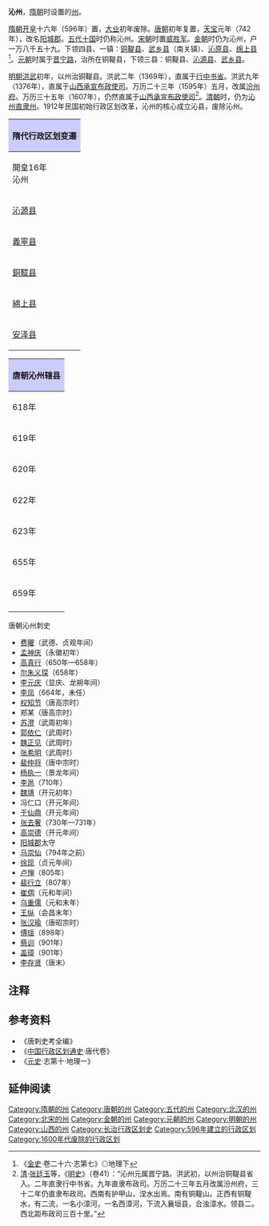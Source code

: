 '''沁州'''，[[隋朝|隋朝]]时设置的[[州|州]]。

[[隋朝|隋朝]][[开皇|开皇]]十六年（596年）置，[[大业_(年号)|大业]]初年废除。[[唐朝|唐朝]]初年复置，[[天宝_(唐朝)|天宝]]元年（742年），改名[[阳城郡|阳城郡]]。[[五代十国|五代十国]]时仍称沁州。[[宋朝|宋朝]]时置[[威胜军_(北宋)|威胜军]]。[[金朝|金朝]]时仍为沁州，户一万八千五十九。下领四县、一镇：[[铜鞮县|铜鞮县]]、[[武乡县|武乡县]]（南关镇）、[[沁原县|沁原县]]、[[绵上县|绵上县]]<ref>《[[金史|金史]]·卷二十六·志第七》◎地理下</ref>。[[元朝|元朝]]时属于[[晋宁路|晋宁路]]，治所在铜鞮县，下领三县：铜鞮县、[[沁源县|沁源县]]、[[武乡县|武乡县]]。

[[明朝|明朝]][[洪武|洪武]]初年，以州治铜鞮县。洪武二年（1369年），直属于[[行中书省|行中书省]]。洪武九年（1376年），直属于[[山西承宣布政使司|山西承宣布政使司]]。万历二十三年（1595年）五月，改属[[汾州府|汾州府]]。万历三十五年（1607年），仍然直属于[[山西承宣布政使司|山西承宣布政使司]]<ref>[[清朝|清]]·[[张廷玉|张廷玉]]等，《[[明史|明史]]》（卷41）：“沁州元属晋宁路。洪武初，以州治铜鞮县省入。二年直隶行中书省。九年直隶布政司。万历二十三年五月改属汾州府，三十二年仍直隶布政司。西南有护甲山，涅水出焉。南有铜鞮山。正西有铜鞮水，有二流，一名小漳河，一名西漳河，下流入襄垣县，合浊漳水。领县二。西北距布政司三百十里。”</ref>。[[清朝|清朝]]时，仍为[[沁州直隸州|沁州直隶州]]。1912年民国初始行政区划改革，沁州的核心成立沁县，废除沁州。

{| align=center class="wikitable" style="width:400px; text-align:center"
|-
!colspan="2" style="background:#ccccff"|'''隋代行政区划变遷'''
|- align="center"
!開皇16年<br/>沁州!!義寧元年<br/>義寧郡
|-
|colspan="2"|[[沁源县|沁源县]]
|-
|[[和川县|義寧县]]||[[和川县|和川县]]
|-
|colspan="2"|[[銅鞮县|銅鞮县]]
|-
|colspan="2"|[[綿上县|綿上县]]
|-
|[[安泽县|安泽县]]||-
|}

{| align=center class="wikitable" style="width:600px; text-align:center"
|-
!colspan="2" style="background:#ccccff"|'''唐朝沁州辖县'''
|-
|618年||[[沁源县|沁源县]]、[[铜鞮县|铜鞮县]]、[[和川县|和川县]]、[[绵上县|绵上县]]
|-
|619年||[[沁源县|沁源县]]、[[铜鞮县|铜鞮县]]、[[和川县|和川县]]、[[绵上县|绵上县]]（新设[[招远县|招远县]]<ref>今[[山西省|山西省]][[沁源县|沁源县]]定阳乡</ref>）
|-
|620年||[[沁源县|沁源县]]、[[铜鞮县|铜鞮县]]、[[和川县|和川县]]、[[绵上县|绵上县]]（废除[[招远县|招远县]]）
|-
|622年||[[沁源县|沁源县]]、[[铜鞮县|铜鞮县]]<ref>今山西省[[沁县|沁县]]南池乡古城村</ref>、[[和川县|和川县]]、[[绵上县|绵上县]]
|-
|623年||[[沁源县|沁源县]]、[[和川县|和川县]]、[[绵上县|绵上县]]（[[铜鞮县|铜鞮县]]改属[[韩州|韩州]]）
|-
|655年||[[沁源县|沁源县]]、[[和川县|和川县]]、[[绵上县|绵上县]]（[[铜鞮县|铜鞮县]]<ref>今山西省沁县[[故县镇|故县镇]]</ref>来属）
|-
|659年||[[沁源县|沁源县]]、[[和川县|和川县]]、[[绵上县|绵上县]]（[[铜鞮县|铜鞮县]]改属[[潞州|潞州]]）
|-
|}

;唐朝沁州刺史
*[[费曜|费曜]]（武德、贞观年间）
*[[孟神庆|孟神庆]]（永徽初年）
*[[高真行|高真行]]（650年—658年）
*[[尔朱义琛|尔朱义琛]]（658年）
*[[李元庆|李元庆]]（显庆、龙朔年间）
*[[李凤|李凤]]（664年，未任）
*[[权知节|权知节]]（唐高宗时）
*郑某（唐高宗时）
*[[苏澄|苏澄]]（武周初年）
*[[郭依仁|郭依仁]]（武周时）
*[[魏正见|魏正见]]（武周时）
*[[张希明|张希明]]（武周时）
*[[裴仲将|裴仲将]]（唐中宗时）
*[[杨执一|杨执一]]（景龙年间）
*[[李邕|李邕]]（710年）
*[[魏靖|魏靖]]（开元初年）
*冯仁口（开元年间）
*[[于仙鼎|于仙鼎]]（开元年间）
*[[张去奢|张去奢]]（730年—731年）
*[[高崇德|高崇德]]（开元年间）
*[[阳城郡|阳城郡]]太守
*[[马崇仙|马崇仙]]（794年之前）
*[[徐现|徐现]]（贞元年间）
*[[卢惮|卢惮]]（805年）
*[[裴行立|裴行立]]（807年）
*[[崔倜|崔倜]]（元和年间）
*[[乌重儒|乌重儒]]（元和末年）
*[[王纵|王纵]]（会昌末年）
*[[张汉瑜|张汉瑜]]（唐昭宗时）
*[[傅瑶|傅瑶]]（898年）
*[[蔡训|蔡训]]（901年）
*[[盖璋|盖璋]]（901年）
*[[李存贤|李存贤]]（唐末）

== 注释 ==

{{Reflist|2}}

== 参考资料 ==
*《唐刺史考全编》
*《[[中国行政区划通史|中国行政区划通史]]·唐代卷》
*《[[元史|元史]]·志第十·地理一》

== 延伸阅读 ==
{{Wikisource further reading}}

{{唐朝行政區劃|nocat}}
{{五代行政區劃|nocat}}
{{十國行政區劃|nocat}}
{{金朝行政区划|nocat}}
{{明朝行政区划|nocat}}
{{DEFAULTSORT:Q}}
[[Category:隋朝的州|Category:隋朝的州]]
[[Category:唐朝的州|Category:唐朝的州]]
[[Category:五代的州|Category:五代的州]]
[[Category:北汉的州|Category:北汉的州]]
[[Category:北宋的州|Category:北宋的州]]
[[Category:金朝的州|Category:金朝的州]]
[[Category:元朝的州|Category:元朝的州]]
[[Category:明朝的州|Category:明朝的州]]
[[Category:山西的州|Category:山西的州]]
[[Category:长治行政区划史|Category:长治行政区划史]]
[[Category:596年建立的行政区划|Category:596年建立的行政区划]]
[[Category:1600年代废除的行政区划|Category:1600年代废除的行政区划]]